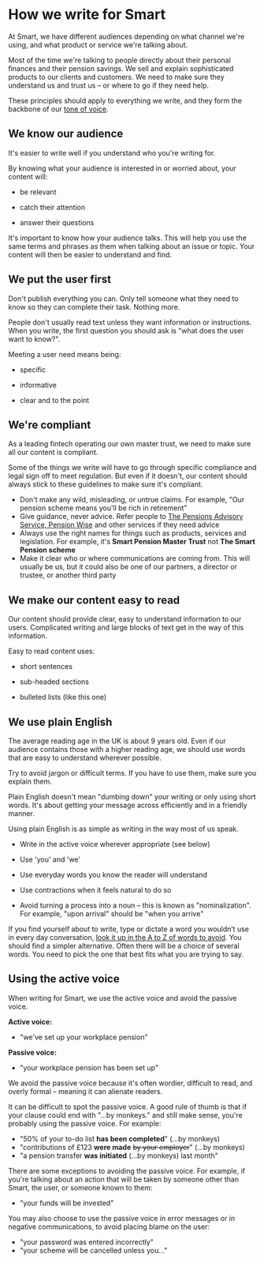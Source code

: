 
<Meta title="Design system/4. Write Smart/2. How we write for Smart" />

# How we write for Smart

At Smart, we have different audiences depending on what channel we're using, and what product or service we're talking about. 

Most of the time we're talking to people directly about their personal finances and their pension savings. We sell and explain sophisticated products to our clients and customers. We need to make sure they understand us and trust us – or where to go if they need help. 

These principles should apply to everything we write, and they form the backbone of our [tone of voice](https://www.example.com).

## We know our audience
It's easier to write well if you understand who you're writing for.

By knowing what your audience is interested in or worried about, your content will:

- be relevant

- catch their attention

- answer their questions

It's important to know how your audience talks. This will help you use the same terms and phrases as them when talking about an issue or topic. Your content will then be easier to understand and find.

## We put the user first
Don't publish everything you can. Only tell someone what they need to know so they can complete their task. Nothing more.

People don't usually read text unless they want information or instructions. When you write, the first question you should ask is "what does the user want to know?".

Meeting a user need means being:

- specific

- informative

- clear and to the point

## We're compliant
As a leading fintech operating our own master trust, we need to make sure all our content is compliant.

Some of the things we write will have to go through specific compliance and legal sign off to meet regulation. But even if it doesn't, our content should always stick to these guidelines to make sure it's compliant.

- Don't make any wild, misleading, or untrue claims. For example, "Our pension scheme means you'll be rich in retirement"
- Give guidance, never advice. Refer people to [The Pensions Advisory Service, Pension Wise](https://www.example.com) and other services if they need advice
- Always use the right names for things such as products, services and legislation. For example, it's **Smart Pension Master Trust** not **The Smart Pension scheme**
- Make it clear who or where communications are coming from. This will usually be us, but it could also be one of our partners, a director or trustee, or another third party 


## We make our content easy to read
Our content should provide clear, easy to understand information to our users. Complicated writing and large blocks of text get in the way of this information.

Easy to read content uses:

- short sentences

- sub-headed sections

- bulleted lists (like this one)

## We use plain English
The average reading age in the UK is about 9 years old. Even if our audience contains those with a higher reading age, we should use words that are easy to understand wherever possible.

Try to avoid jargon or difficult terms. If you have to use them, make sure you explain them.

Plain English doesn't mean "dumbing down" your writing or only using short words. It's about getting your message across efficiently and in a friendly manner.

Using plain English is as simple as writing in the way most of us speak.

- Write in the active voice wherever appropriate (see below)

- Use 'you' and 'we'

- Use everyday words you know the reader will understand

- Use contractions when it feels natural to do so
- Avoid turning a process into a noun – this is known as "nominalization". For example, "upon arrival" should be "when you arrive"

If you find yourself about to write, type or dictate a word you wouldn’t use in every day conversation, [look it up in the A to Z of words to avoid](https://www.example.com). You should find a simpler alternative. Often there will be a choice of several words. You need to pick the one that best fits what you are trying to say.



## Using the active voice
When writing for Smart, we use the active voice and avoid the passive voice. 

**Active voice:**

- "we've set up your workplace pension"

**Passive voice:**

- "your workplace pension has been set up"

We avoid the passive voice because it's often wordier, difficult to read, and overly formal – meaning it can alienate readers.

It can be difficult to spot the passive voice. A good rule of thumb is that if your clause could end with "...by monkeys." and still make sense, you're probably using the passive voice. For example:

- "50% of your to-do list **has been completed**" (...by monkeys)
- "contributions of £123 **were made** ~~by your employer~~" (...by monkeys)
- "a pension transfer **was initiated** (...by monkeys) last month"

There are some exceptions to avoiding the passive voice. For example, if you're talking about an action that will be taken by someone other than Smart, the user, or someone known to them:

- "your funds will be invested"

You may also choose to use the passive voice in error messages or in negative communications, to avoid placing blame on the user:

- "your password was entered incorrectly" 
- "your scheme will be cancelled unless you..." 
